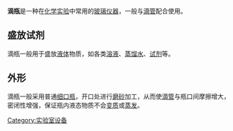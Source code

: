 '''滴瓶'''是一种在[[化学实验|化学实验]]中常用的[[玻璃|玻璃]][[仪器|仪器]]，一般与[[滴管|滴管]]配合使用。

== 盛放试剂 ==
滴瓶一般用于盛放[[液体|液体]]物质，如各类[[溶液|溶液]]、[[蒸馏水|蒸馏水]]、[[试剂|试剂]]等。

== 外形 ==
滴瓶一般采用普通[[细口瓶|细口瓶]]，开口处进行[[磨砂|磨砂]]加工，从而使[[滴管|滴管]]与瓶口间摩擦增大，密闭性增强，保证瓶内液态物质不会[[变质|变质]]或[[蒸发|蒸发]]。

{{實驗室設備}}

[[Category:实验室设备|Category:实验室设备]]